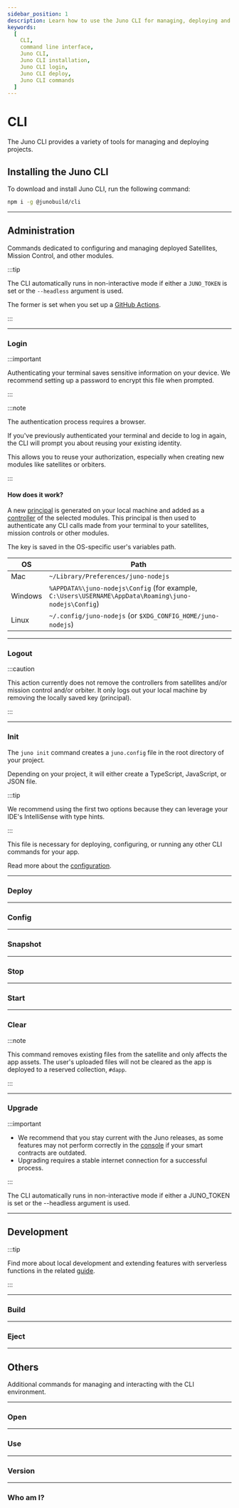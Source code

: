 ```yaml
---
sidebar_position: 1
description: Learn how to use the Juno CLI for managing, deploying and developing applications. Includes installation, login, deploy, building and more.
keywords:
  [
    CLI,
    command line interface,
    Juno CLI,
    Juno CLI installation,
    Juno CLI login,
    Juno CLI deploy,
    Juno CLI commands
  ]
---
```


# CLI

The Juno CLI provides a variety of tools for managing and deploying projects.

## Installing the Juno CLI

To download and install Juno CLI, run the following command:

```bash
npm i -g @junobuild/cli
```

---

## Administration

Commands dedicated to configuring and managing deployed Satellites, Mission Control, and other modules.

:::tip

The CLI automatically runs in non-interactive mode if either a `JUNO_TOKEN` is set or the `--headless` argument is used.

The former is set when you set up a [GitHub Actions](../guides/github-actions.mdx).

:::

---

### Login


:::important

Authenticating your terminal saves sensitive information on your device. We recommend setting up a password to encrypt this file when prompted.

:::

<Login />

:::note

The authentication process requires a browser.

If you've previously authenticated your terminal and decide to log in again, the CLI will prompt you about reusing your existing identity.

This allows you to reuse your authorization, especially when creating new modules like satellites or orbiters.

:::

#### How does it work?

A new [principal] is generated on your local machine and added as a [controller] of the selected modules. This principal is then used to authenticate any CLI calls made from your terminal to your satellites, mission controls or other modules.

The key is saved in the OS-specific user's variables path.

| OS      | Path                                                                                                 |
| ------- | ---------------------------------------------------------------------------------------------------- |
| Mac     | `~/Library/Preferences/juno-nodejs`                                                                  |
| Windows | `%APPDATA%\juno-nodejs\Config` (for example, `C:\Users\USERNAME\AppData\Roaming\juno-nodejs\Config`) |
| Linux   | `~/.config/juno-nodejs` (or `$XDG_CONFIG_HOME/juno-nodejs`)                                          |

---

### Logout

:::caution

This action currently does not remove the controllers from satellites and/or mission control and/or orbiter. It only logs out your local machine by removing the locally saved key (principal).

:::


<Logout />

---

### Init


<Init />

The `juno init` command creates a `juno.config` file in the root directory of your project.

Depending on your project, it will either create a TypeScript, JavaScript, or JSON file.

:::tip

We recommend using the first two options because they can leverage your IDE's IntelliSense with type hints.

:::

This file is necessary for deploying, configuring, or running any other CLI commands for your app.

Read more about the [configuration](./configuration.mdx).

---

### Deploy


<Deploy />

---

### Config


<Config />

---

### Snapshot


<Snapshot />

---

### Stop


<Stop />

---

### Start


<Start />

---

### Clear


<Clear />

:::note

This command removes existing files from the satellite and only affects the app assets. The user's uploaded files will not be cleared as the app is deployed to a reserved collection, `#dapp`.

:::

---

### Upgrade


<Upgrade />

:::important

- We recommend that you stay current with the Juno releases, as some features may not perform correctly in the [console](../terminology.md#console) if your smart contracts are outdated.
- Upgrading requires a stable internet connection for a successful process.

:::

The CLI automatically runs in non-interactive mode if either a JUNO_TOKEN is set or the --headless argument is used.

---

## Development


<Dev />

:::tip

Find more about local development and extending features with serverless functions in the related [guide](../guides/local-development.md).

:::

---

### Build


<DevBuild />

---

### Eject


<DevEject />

---

## Others

Additional commands for managing and interacting with the CLI environment.

---

### Open


<Open />

---

### Use


<Use />

---

### Version


<Version />

---

### Who am I?


<WhoAmI />

[satellite]: ../terminology.md#satellite
[mission control]: ../terminology.md#mission-control
[principal]: ../terminology.md#principal
[controller]: ../terminology.md#controller
